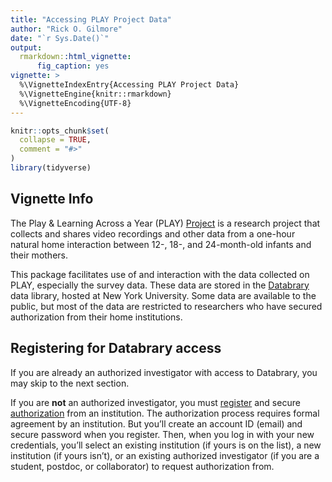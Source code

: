 ```yaml
---
title: "Accessing PLAY Project Data"
author: "Rick O. Gilmore"
date: "`r Sys.Date()`"
output:
  rmarkdown::html_vignette:
      fig_caption: yes
vignette: >        
  %\VignetteIndexEntry{Accessing PLAY Project Data}
  %\VignetteEngine{knitr::rmarkdown}
  %\VignetteEncoding{UTF-8}
---
```


```r
knitr::opts_chunk$set(
  collapse = TRUE,
  comment = "#>"
)
library(tidyverse)
```

## Vignette Info

The Play & Learning Across a Year (PLAY) [Project](https://play-project.org) is a research project that collects and shares video recordings and other data from a one-hour natural
home interaction between 12-, 18-, and 24-month-old infants and their mothers.

This package facilitates use of and interaction with the data collected on PLAY, especially the survey data.
These data are stored in the [Databrary](https://databrary.org) data library, hosted at New York University.
Some data are available to the public, but most of the data are restricted to researchers who have secured authorization from their home institutions.

## Registering for Databrary access

If you are already an authorized investigator with access to Databrary, you may skip to the next section.

If you are **not** an authorized investigator, you must [register](https://databrary.org/register) and secure [authorization](https://www.databrary.org/resources/agreement.html) from an institution.
The authorization process requires formal agreement by an institution.
But you'll create an account ID (email) and secure password when you register.
Then, when you log in with your new credentials, you'll select an existing institution (if yours is on the list), a new institution (if yours isn't), or an existing authorized investigator (if you are a student, postdoc, or collaborator) to request authorization from.

